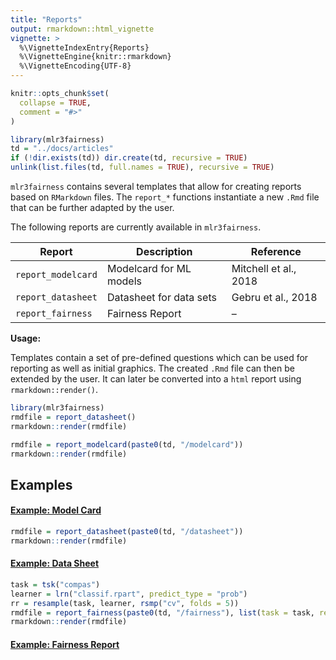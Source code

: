 ```yaml
---
title: "Reports"
output: rmarkdown::html_vignette
vignette: >
  %\VignetteIndexEntry{Reports}
  %\VignetteEngine{knitr::rmarkdown}
  %\VignetteEncoding{UTF-8}
---
```


```r
knitr::opts_chunk$set(
  collapse = TRUE,
  comment = "#>"
)
```

```r
library(mlr3fairness)
td = "../docs/articles"
if (!dir.exists(td)) dir.create(td, recursive = TRUE)
unlink(list.files(td, full.names = TRUE), recursive = TRUE)
```

`mlr3fairness` contains several templates that allow for creating reports based on `RMarkdown` files.
The `report_*` functions instantiate a new `.Rmd` file that can be further adapted by the user.

The following reports are currently available in `mlr3fairness`.

| Report             | Description             | Reference             |
| ------------------ | ----------------------- | --------------------- |
| `report_modelcard` | Modelcard for ML models | Mitchell et al., 2018 |
| `report_datasheet` | Datasheet for data sets | Gebru et al., 2018    |
| `report_fairness`  | Fairness Report         | –                     |

**Usage:**

Templates contain a set of pre-defined questions which can be used for reporting as well as
initial graphics. The created `.Rmd` file can then be extended by the
user. It can later be converted into a `html` report using `rmarkdown::render()`.


```r
library(mlr3fairness)
rmdfile = report_datasheet()
rmarkdown::render(rmdfile)
```


```r
rmdfile = report_modelcard(paste0(td, "/modelcard"))
rmarkdown::render(rmdfile)
```

## Examples

#### [Example: Model Card](https://mlr3fairness.mlr-org.com/articles/modelcard/modelcard.html)


```r
rmdfile = report_datasheet(paste0(td, "/datasheet"))
rmarkdown::render(rmdfile)
```

#### [Example: Data Sheet](https://mlr3fairness.mlr-org.com/articles/datasheet/datasheet.html)


```r
task = tsk("compas")
learner = lrn("classif.rpart", predict_type = "prob")
rr = resample(task, learner, rsmp("cv", folds = 5))
rmdfile = report_fairness(paste0(td, "/fairness"), list(task = task, resample_result = rr))
rmarkdown::render(rmdfile)
```

#### [Example: Fairness Report](https://mlr3fairness.mlr-org.com/articles/fairness/fairness.html)

